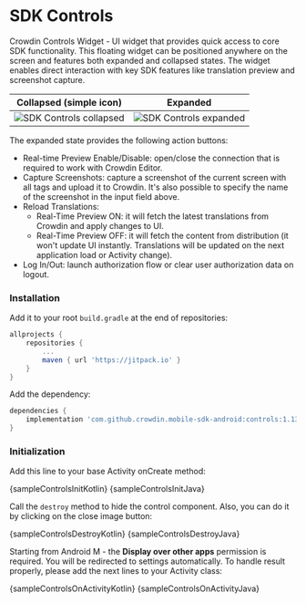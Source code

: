 
# SDK Controls

Crowdin Controls Widget - UI widget that provides quick access to core SDK functionality. This floating widget can be positioned anywhere on the screen and features both expanded and collapsed states. The widget enables direct interaction with key SDK features like translation preview and screenshot capture.

| Collapsed (simple icon)                                                     | Expanded                                                                  |
|-----------------------------------------------------------------------------|---------------------------------------------------------------------------|
| ![SDK Controls collapsed](/img/sdk-controls/crowdin_controls_collapsed.png) | ![SDK Controls expanded](/img/sdk-controls/crowdin_controls_expanded.png) |

The expanded state provides the following action buttons:

- Real-time Preview Enable/Disable: open/close the connection that is required to work with Crowdin Editor.
- Capture Screenshots: capture a screenshot of the current screen with all tags and upload it to Crowdin. It's also possible to specify the name of the screenshot in the input field above.
- Reload Translations:
  - Real-Time Preview ON: it will fetch the latest translations from Crowdin and apply changes to UI.
  - Real-Time Preview OFF: it will fetch the content from distribution (it won't update UI instantly. Translations will be updated on the next application load or Activity change).
- Log In/Out: launch authorization flow or clear user authorization data on logout.

### Installation

Add it to your root `build.gradle` at the end of repositories:

```groovy
allprojects {
    repositories {
        ...
        maven { url 'https://jitpack.io' }
    }
}
```

Add the dependency:

```groovy
dependencies {
    implementation 'com.github.crowdin.mobile-sdk-android:controls:1.13.1'
}
```

### Initialization

Add this line to your base Activity onCreate method:


<Tabs groupId="language">
  <TabItem value="kotlin" label="Kotlin"><CodeBlock language="kotlin">{sampleControlsInitKotlin}</CodeBlock></TabItem>
  <TabItem value="java" label="Java"><CodeBlock language="java">{sampleControlsInitJava}</CodeBlock></TabItem>
</Tabs>

Call the `destroy` method to hide the control component. Also, you can do it by clicking on the close image button:


<Tabs groupId="language">
  <TabItem value="kotlin" label="Kotlin"><CodeBlock language="kotlin">{sampleControlsDestroyKotlin}</CodeBlock></TabItem>
  <TabItem value="java" label="Java"><CodeBlock language="java">{sampleControlsDestroyJava}</CodeBlock></TabItem>
</Tabs>

Starting from Android M - the **Display over other apps** permission is required. You will be redirected to settings automatically. To handle result properly, please add the next lines to your Activity class:


<Tabs groupId="language">
  <TabItem value="kotlin" label="Kotlin"><CodeBlock language="kotlin">{sampleControlsOnActivityKotlin}</CodeBlock></TabItem>
  <TabItem value="java" label="Java"><CodeBlock language="java">{sampleControlsOnActivityJava}</CodeBlock></TabItem>
</Tabs>
